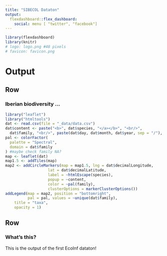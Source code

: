 ```yaml
---
title: "SIBECOL Dataton"
output: 
  flexdashboard::flex_dashboard:
    social: menu [ "twitter", "facebook"]
---
```


```r
library(flexdashboard)
library(knitr)
# logo: logo.png #48 pixels
# favicon: favicon.png
```

Output {data-orientation=rows}
=========================================

Row {data-height=800, data-padding=50}
-------------------------------------

### Iberian biodiversity ...

```r
library("leaflet")
library("htmltools")
dat <- read.csv(file = "_data/data.csv")
dat$content <- paste("<b>", dat$species, "</a></b>", "<br/>", 
  dat$family, "<br/>", paste(dat$day, dat$month, dat$year, sep = "/"), "<br/>", dat$recordedBy, "<br/>", sep = "")
pal <- colorFactor(
  palette = "Spectral",
  domain = dat$family
) #maybe check family NA?
map <- leaflet(dat)
map1.5 <- addTiles(map)
map2 <- addCircleMarkers(map = map1.5, lng = dat$decimalLongitude, 
                   lat = dat$decimalLatitude, 
                   label = ~htmlEscape(species),
                   popup = ~content,
                   color = ~pal(family),
                   clusterOptions = markerClusterOptions())
addLegend(map = map2, position = "bottomright", 
          pal = pal, values = ~unique(dat$family),
    title = "taxa",
    opacity = 1)
```



Row {data-height=200}
-------------------------------------

### What's this?

This is the output of the first EcoInf dataton!

